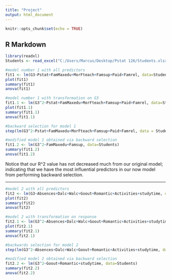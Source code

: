 ---
title: "Project"
output: html_document
---

```{r setup, include=FALSE}
knitr::opts_chunk$set(echo = TRUE)
```

## R Markdown
```{r}

library(readxl)
Students <- read_excel("C:/Users/Marcus/Desktop/Pstat 126/Students.xlsx")

```


```{r}
#model number 1 with all predictors
fit1 <- lm(G3~Pstat+FamMaxedu+MorFteach+Famsup+Paid+Famrel, data=Students)
plot(fit1)
summary(fit1)
anova(fit1)

```








```{r}
#model number 1 with transformation on G3
fit1.1 <- lm(G3^2~Pstat+FamMaxedu+MorFteach+Famsup+Paid+Famrel, data=Students)
plot(fit1.1)
summary(fit1.1)
anova(fit1.1)
```



```{r}
#backward selection for model 1
step(lm(G3^2~Pstat+FamMaxedu+MorFteach+Famsup+Paid+Famrel, data = Students, direction = "backward"))
```


```{r}
#modified model 1 obtained via backward selection
fit1.2 <- lm(G3^2~FamMaxedu+Famsup, data=Students)
summary(fit1.2)
anova(fit1.2)
```

Notice that our R^2 value has not decreased much from our original model; indicating that we have the most influential predictors in our now model from performing backward selection.



--------------------------------


```{r}
#model 2 with all predictors
fit2 <- lm(G3~Absences+Dalc+Walc+Goout+Romantic+Activities+studytime, data=Students)
plot(fit2)
summary(fit2)
anova(fit2)

```






```{r}
#model 2 with transformation on response
fit2.1 <- lm(G3^2~Absences+Dalc+Walc+Goout+Romantic+Activities+studytime, data=Students)
plot(fit2.1)
summary(fit2.1)
anova(fit2.1)
```





```{r}
#backwards selection for model 2
step(lm(G3^2~Absences+Dalc+Walc+Goout+Romantic+Activities+studytime, data = Students, direction = "backward"))
```



```{r}
#modified model 2 obtained via backward selection
fit2.2 <- lm(G3^2~Goout+Romantic+studytime, data=Students)
summary(fit2.2)
anova(fit2.2)
```




